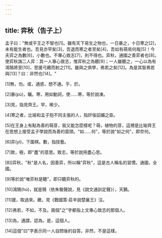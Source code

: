 ```yaml
---
---
---
```

title: 弈秋（告子上）
---



孟子曰："無或乎王之不智也[1]。雖有天下易生之物也，一日暴之，十日寒之[2]，未有能生者也。吾見亦罕矣[3]，吾退而寒之者至矣[4]，吾如有萌焉何哉[5]！今夫弈之為數[6]，小數也。不專心致志[7]，則不得也。弈秋，通國之善弈者也[8]。使弈秋誨二人弈：其一人專心致志，惟弈秋之為聽[9]；一人雖聽之，一心以為有鴻鵠將至[10]，思援弓繳而射之[11]。雖與之俱學，弗若之矣[12]。為是其智弗若與[13]？曰：非然也[14]。"

[1]無，勿。或，通惑，想不通。乎，於。

[2]暴(pù)，曬。寒，用如動詞，使……寒，等於說凍。

[3]見，指見齊王。罕，稀少。

[4]寒之者，比喻和孟子抱不同主張的人，指奸佞諂媚之臣。

[5]在王身上有點為善的萌芽，我又能怎麼樣呢？萌，植物的芽，這裡是比喻齊王在思想上接受孟子學說而為善的苗頭。"如……何"，等於說"如之何"，即奈何。

[6]弈(yì)，下圍棋。數，指技藝。

[7]致，極，即"盡"的意思。致志，等於說用盡心思。

[8]]弈秋，"秋"是人名，因善弈，所以稱"弈秋"，這是古人稱名的習慣。通國，全國。

[9]等於說"唯弈秋是聽"，即只聽弈秋的。

[10]鴻鵠(hú)，就是鵠（依朱駿聲說，見《說文通訓定聲》），天鵝。

[11]援，取過來。繳，見《戰國策·莊辛說楚襄王》注。

[12]弗若，不如，不及。兩個"之"字都指上文專心致志的那個人。

[13]為，通謂，認為。是，這個人。

[14]這個"曰"字表示同一人自問後的自答。非然，不是這樣。